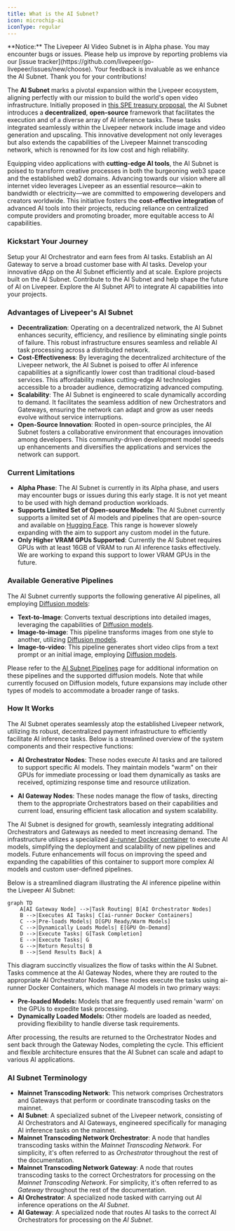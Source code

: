 ```yaml
---
title: What is the AI Subnet?
icon: microchip-ai
iconType: regular
---
```


<Warning>
  **Notice:** The Livepeer AI Video Subnet is in Alpha phase. You may encounter
  bugs or issues. Please help us improve by reporting problems via our [issue
  tracker](https://github.com/livepeer/go-livepeer/issues/new/choose). Your
  feedback is invaluable as we enhance the AI Subnet. Thank you for your
  contributions!
</Warning>

The **AI Subnet** marks a pivotal expansion within the Livepeer ecosystem,
aligning perfectly with our mission to build the world's open video
infrastructure. Initially proposed in
[this SPE treasury proposal](https://explorer.livepeer.org/treasury/82843445347363563575858115586375001878287509193479217286690041153234635982713),
the AI Subnet introduces a **decentralized**, **open-source** framework that
facilitates the execution and of a diverse array of AI inference tasks. These
tasks integrated seamlessly within the Livepeer network include image and video
generation and upscaling. This innovative development not only leverages but
also extends the capabilities of the Livepeer Mainnet transcoding network, which
is renowned for its low cost and high reliability.

Equipping video applications with **cutting-edge AI tools**, the AI Subnet is
poised to transform creative processes in both the burgeoning web3 space and the
established web2 domains. Advancing towards our vision where all internet video
leverages Livepeer as an essential resource—akin to bandwidth or electricity—we
are committed to empowering developers and creators worldwide. This initiative
fosters the **cost-effective integration** of advanced AI tools into their
projects, reducing reliance on centralized compute providers and promoting
broader, more equitable access to AI capabilities.

### Kickstart Your Journey

<CardGroup cols={3}>
  <Card
    href="/ai/orchestrator/get-started"
    title="Setup AI Orchestrator"
    icon="robot"
    iconType="duotone"
  >
    Setup your AI Orchestrator and earn fees from AI tasks.
  </Card>
  <Card
    href="/ai/setup-gateway"
    title="Setup AI Gateway"
    icon="play"
    iconType="duotone"
  >
    Establish an AI Gateway to serve a broad customer base with AI tasks.
  </Card>
  <Card
    href="/ai/builders"
    title="Build your dApp"
    icon="screwdriver-wrench"
    iconType="duotone"
  >
    Develop your innovative dApp on the AI Subnet efficiently and at scale.
  </Card>
  <Card title="Showcase" href="/ai/build/showcase" icon="star">
    Explore projects built on the AI Subnet.
  </Card>
  <Card
    href="/ai/contribute/overview"
    title="Contribute to AI Subnet"
    icon="heart"
    iconType="duotone"
  >
    Contribute to the AI Subnet and help shape the future of AI on Livepeer.
  </Card>
  <Card
    href="/ai/api-reference"
    title="AI API Reference"
    icon="rectangle-terminal"
    iconType="duotone"
  >
    Explore the AI Subnet API to integrate AI capabilities into your projects.
  </Card>
</CardGroup>

### Advantages of Livepeer's AI Subnet

- **Decentralization**: Operating on a decentralized network, the AI Subnet
  enhances security, efficiency, and resilience by eliminating single points of
  failure. This robust infrastructure ensures seamless and reliable AI task
  processing across a distributed network.
- **Cost-Effectiveness**: By leveraging the decentralized architecture of the
  Livepeer network, the AI Subnet is poised to offer AI inference capabilities
  at a significantly lower cost than traditional cloud-based services. This
  affordability makes cutting-edge AI technologies accessible to a broader
  audience, democratizing advanced computing.
- **Scalability**: The AI Subnet is engineered to scale dynamically according to
  demand. It facilitates the seamless addition of new Orchestrators and
  Gateways, ensuring the network can adapt and grow as user needs evolve without
  service interruptions.
- **Open-Source Innovation**: Rooted in open-source principles, the AI Subnet
  fosters a collaborative environment that encourages innovation among
  developers. This community-driven development model speeds up enhancements and
  diversifies the applications and services the network can support.

### Current Limitations

- **Alpha Phase**: The AI Subnet is currently in its Alpha phase, and users may
  encounter bugs or issues during this early stage. It is not yet meant to be
  used with high demand production workloads.
- **Supports Limited Set of Open-source Models**: The AI Subnet currently
  supports a limited set of AI models and pipelines that are open-source and
  available on [Hugging Face](https://huggingface.co/models). This range is
  however slowely expanding with the aim to support any custom model in the
  future.
- **Only Higher VRAM GPUs Supported**: Currently the AI Subnet requires GPUs
  with at least 16GB of VRAM to run AI inference tasks effectively. We are
  working to expand this support to lower VRAM GPUs in the future.

### Available Generative Pipelines

The AI Subnet currently supports the following generative AI pipelines, all
employing [Diffusion models](https://huggingface.co/docs/diffusers/en/index):

- **Text-to-Image**: Converts textual descriptions into detailed images,
  leveraging the capabilities of
  [Diffusion models](https://huggingface.co/models?pipeline_tag=text-to-image).
- **Image-to-image**: This pipeline transforms images from one style to another,
  utilizing
  [Diffusion models](https://huggingface.co/models?pipeline_tag=image-to-image).
- **Image-to-video**: This pipeline generates short video clips from a text
  prompt or an initial image, employing
  [Diffusion models](https://huggingface.co/docs/diffusers/en/index).

Please refer to the [AI Subnet Pipelines](/ai/pipelines) page for additional
information on these pipelines and the supported diffusion models. Note that
while currently focused on Diffusion models, future expansions may include other
types of models to accommodate a broader range of tasks.

### How It Works

The AI Subnet operates seamlessly atop the established Livepeer network,
utilizing its robust, decentralized payment infrastructure to efficiently
facilitate AI inference tasks. Below is a streamlined overview of the system
components and their respective functions:

- **AI Orchestrator Nodes**: These nodes execute AI tasks and are tailored to
  support specific AI models. They maintain models "warm" on their GPUs for
  immediate processing or load them dynamically as tasks are received,
  optimizing response time and resource utilization.

- **AI Gateway Nodes**: These nodes manage the flow of tasks, directing them to
  the appropriate Orchestrators based on their capabilities and current load,
  ensuring efficient task allocation and system scalability.

The AI Subnet is designed for growth, seamlessly integrating additional
Orchestrators and Gateways as needed to meet increasing demand. The
infrastructure utilizes a specialized
[ai-runner Docker container](https://github.com/livepeer/ai-worker/tree/main/runner)
to execute AI models, simplifying the deployment and scalability of new
pipelines and models. Future enhancements will focus on improving the speed and
expanding the capabilities of this container to support more complex AI models
and custom user-defined pipelines.

Below is a streamlined diagram illustrating the AI inference pipeline within the
Livepeer AI Subnet:

```mermaid
graph TD
    A[AI Gateway Node] -->|Task Routing| B[AI Orchestrator Nodes]
    B -->|Executes AI Tasks| C[ai-runner Docker Containers]
    C -->|Pre-loads Models| D[GPU Ready/Warm Models]
    C -->|Dynamically Loads Models| E[GPU On-Demand]
    D -->|Execute Tasks| G[Task Completion]
    E -->|Execute Tasks| G
    G -->|Return Results| B
    B -->|Send Results Back| A
```

This diagram succinctly visualizes the flow of tasks within the AI Subnet. Tasks
commence at the AI Gateway Nodes, where they are routed to the appropriate AI
Orchestrator Nodes. These nodes execute the tasks using ai-runner Docker
Containers, which manage AI models in two primary ways:

- **Pre-loaded Models:** Models that are frequently used remain 'warm' on the
  GPUs to expedite task processing.
- **Dynamically Loaded Models:** Other models are loaded as needed, providing
  flexibility to handle diverse task requirements.

After processing, the results are returned to the Orchestrator Nodes and sent
back through the Gateway Nodes, completing the cycle. This efficient and
flexible architecture ensures that the AI Subnet can scale and adapt to various
AI applications.

### AI Subnet Terminology

- **Mainnet Transcoding Network**: This network comprises Orchestrators and
  Gateways that perform or coordinate transcoding tasks on the mainnet.
- **AI Subnet**: A specialized subnet of the Livepeer network, consisting of AI
  Orchestrators and AI Gateways, engineered specifically for managing AI
  inference tasks on the mainnet.
- **Mainnet Transcoding Network Orchestrator**: A node that handles transcoding
  tasks within the _Mainnet Transcoding Network_. For simplicity, it's often
  referred to as _Orchestrator_ throughout the rest of the documentation.
- **Mainnet Transcoding Network Gateway**: A node that routes transcoding tasks
  to the correct Orchestrators for processing on the _Mainnet Transcoding
  Network_. For simplicity, it's often referred to as _Gateway_ throughout the
  rest of the documentation.
- **AI Orchestrator**: A specialized node tasked with carrying out AI inference
  operations on the _AI Subnet_.
- **AI Gateway**: A specialized node that routes AI tasks to the correct AI
  Orchestrators for processing on the _AI Subnet_.
